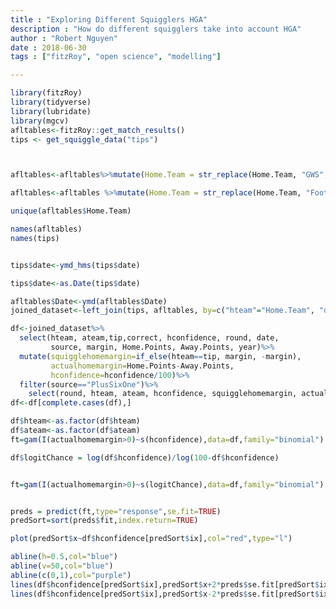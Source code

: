 ```yaml
---
title : "Exploring Different Squigglers HGA"
description : "How do different squigglers take into account HGA"
author : "Robert Nguyen"
date : 2018-06-30
tags : ["fitzRoy", "open science", "modelling"]

---
```




```r

library(fitzRoy)
library(tidyverse)
library(lubridate)
library(mgcv)
afltables<-fitzRoy::get_match_results()
tips <- get_squiggle_data("tips")



afltables<-afltables%>%mutate(Home.Team = str_replace(Home.Team, "GWS", "Greater Western Sydney"))

afltables<-afltables %>%mutate(Home.Team = str_replace(Home.Team, "Footscray", "Western Bulldogs"))

unique(afltables$Home.Team)

names(afltables)
names(tips)


tips$date<-ymd_hms(tips$date)

tips$date<-as.Date(tips$date)

afltables$Date<-ymd(afltables$Date)
joined_dataset<-left_join(tips, afltables, by=c("hteam"="Home.Team", "date"="Date"))

df<-joined_dataset%>%
  select(hteam, ateam,tip,correct, hconfidence, round, date,
         source, margin, Home.Points, Away.Points, year)%>%
  mutate(squigglehomemargin=if_else(hteam==tip, margin, -margin), 
         actualhomemargin=Home.Points-Away.Points, 
         hconfidence=hconfidence/100)%>%
  filter(source=="PlusSixOne")%>%
    select(round, hteam, ateam, hconfidence, squigglehomemargin, actualhomemargin, correct)
df<-df[complete.cases(df),]

df$hteam<-as.factor(df$hteam)
df$ateam<-as.factor(df$ateam)
ft=gam(I(actualhomemargin>0)~s(hconfidence),data=df,family="binomial")

df$logitChance = log(df$hconfidence)/log(100-df$hconfidence)


ft=gam(I(actualhomemargin>0)~s(logitChance),data=df,family="binomial")


preds = predict(ft,type="response",se.fit=TRUE)
predSort=sort(preds$fit,index.return=TRUE)

plot(predSort$x~df$hconfidence[predSort$ix],col="red",type="l")

abline(h=0.5,col="blue")
abline(v=50,col="blue")
abline(c(0,1),col="purple")
lines(df$hconfidence[predSort$ix],predSort$x+2*preds$se.fit[predSort$ix])
lines(df$hconfidence[predSort$ix],predSort$x-2*preds$se.fit[predSort$ix])


```